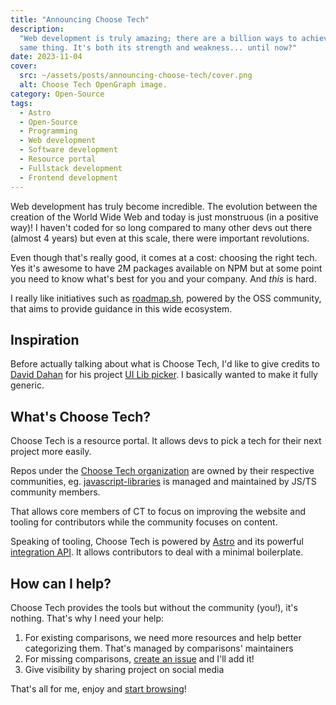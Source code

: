 ```yaml
---
title: "Announcing Choose Tech"
description:
  "Web development is truly amazing; there are a billion ways to achieve the
  same thing. It's both its strength and weakness... until now?"
date: 2023-11-04
cover:
  src: ~/assets/posts/announcing-choose-tech/cover.png
  alt: Choose Tech OpenGraph image.
category: Open-Source
tags:
  - Astro
  - Open-Source
  - Programming
  - Web development
  - Software development
  - Resource portal
  - Fullstack development
  - Frontend development
---
```


Web development has truly become incredible. The evolution between the creation
of the World Wide Web and today is just monstruous (in a positive way)! I
haven't coded for so long compared to many other devs out there (almost 4 years)
but even at this scale, there were important revolutions.

Even though that's really good, it comes at a cost: choosing the right tech. Yes
it's awesome to have 2M packages available on NPM but at some point you need to
know what's best for you and your company. And _this_ is hard.

I really like initiatives such as [roadmap.sh](https://roadmap.sh/), powered by
the OSS community, that aims to provide guidance in this wide ecosystem.

## Inspiration

Before actually talking about what is Choose Tech, I'd like to give credits to
[David Dahan](https://david-dahan.com/) for his project
[UI Lib picker](https://ui-libs.vercel.app/). I basically wanted to make it
fully generic.

## What's Choose Tech?

Choose Tech is a resource portal. It allows devs to pick a tech for their next
project more easily.

Repos under the [Choose Tech organization](https://github.com/choose-tech) are
owned by their respective communities, eg.
[javascript-libraries](https://github.com/choose-tech/javascript-libraries) is
managed and maintained by JS/TS community members.

That allows core members of CT to focus on improving the website and tooling for
contributors while the community focuses on content.

Speaking of tooling, Choose Tech is powered by [Astro](https://astro.build) and
its powerful
[integration API](https://docs.astro.build/en/reference/integrations-reference/).
It allows contributors to deal with a minimal boilerplate.

## How can I help?

Choose Tech provides the tools but without the community (you!), it's nothing.
That's why I need your help:

1. For existing comparisons, we need more resources and help better categorizing
   them. That's managed by comparisons' maintainers
2. For missing comparisons,
   [create an issue](https://github.com/choose-tech/choose-tech/issues/new/choose)
   and I'll add it!
3. Give visibility by sharing project on social media

That's all for me, enjoy and
[start browsing](https://choose-tech.com/#comparisons)!
